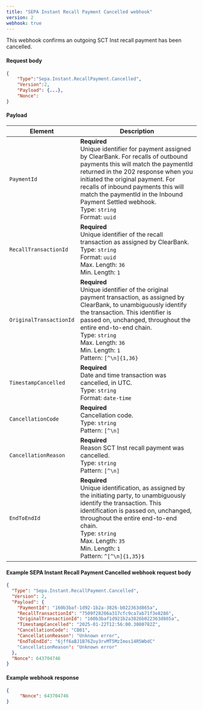 ```yaml
---
title: "SEPA Instant Recall Payment Cancelled webhook"
version: 2
webhook: true
---
```


This webhook confirms an outgoing SCT Inst recall payment has been cancelled.


#### Request body

```json
{
    "Type":"Sepa.Instant.RecallPayment.Cancelled",
    "Version":2,
    "Payload": {...},
    "Nonce":
}
```

#### Payload

| Element                 | Description                                                                                                                                                                                                                                                                                                                                              |
| ----------------------- | -------------------------------------------------------------------------------------------------------------------------------------------------------------------------------------------------------------------------------------------------------------------------------------------------------------------------------------------------------- |
| `PaymentId`             | **Required**<br />Unique identifier for payment assigned by ClearBank. For recalls of outbound payments this will match the paymentId returned in the 202 response when you initiated the original payment. For recalls of inbound payments this will match the paymentId in the Inbound Payment Settled webhook.<br/>Type: `string` <br/>Format: `uuid` |
| `RecallTransactionId`   | **Required**<br />Unique identifier of the recall transaction as assigned by ClearBank.<br/>Type: `string`<br/>Format: `uuid`<br/>Max. Length: `36`<br/>Min. Length: `1`                                                                                                                                                                                 |
| `OriginalTransactionId` | **Required**<br />Unique identifier of the original payment transaction, as assigned by ClearBank, to unambiguously identify the transaction. This identifier is passed on, unchanged, throughout the entire end-to-end chain.<br/>Type: `string`<br/>Max. Length: `36`<br/>Min. Length: `1`<br/>Pattern: `[^\n]{1,36}`                                  |
| `TimestampCancelled`    | **Required**<br />Date and time transaction was cancelled, in UTC.<br/>Type: `string`<br/>Format: `date-time`                                                                                                                                                                                                                                            |
| `CancellationCode`      | **Required**<br />Cancellation code.<br/>Type: `string`<br/>Pattern: `[^\n]`                                                                                                                                                                                                                                                                             |
| `CancellationReason`    | **Required**<br />Reason SCT Inst recall payment was cancelled.<br/>Type: `string`<br/>Pattern: `[^\n]`                                                                                                                                                                                                                                                 |
| `EndToEndId`            | **Required**<br />Unique identification, as assigned by the initiating party, to unambiguously identify the transaction. This identification is passed on, unchanged, throughout the entire end-to-end chain.<br/>Type: `string`<br/>Max. Length: `35`<br/>Min. Length: `1` <br/>Pattern: `^[^\n]{1,35}$`                                                |

#### Example SEPA Instant Recall Payment Cancelled webhook request body

```json
{
  "Type": "Sepa.Instant.RecallPayment.Cancelled",
  "Version": 2,
  "Payload": {
    "PaymentId": "160b3baf-1d92-1b2a-3826-b022363d865a",
    "RecallTransactionId": "7509f28206a317cfc9ca7ab71f3e8286",
    "OriginalTransactionId": "160b3baf1d921b2a3826b022363d865a",
    "TimestampCancelled": "2025-01-22T12:56:00.3080782Z",
    "CancellationCode": "CB01",
    "CancellationReason": "Unknown error",
    "EndToEndId": "6jff6aBJ1B76Zoy3rvMT5MzImos14R5WbdC"
    "CancellationReason": "Unknown error"
  },
  "Nonce": 643704746
}
```

#### Example webhook response

```json
{
     "Nonce": 643704746
}
```